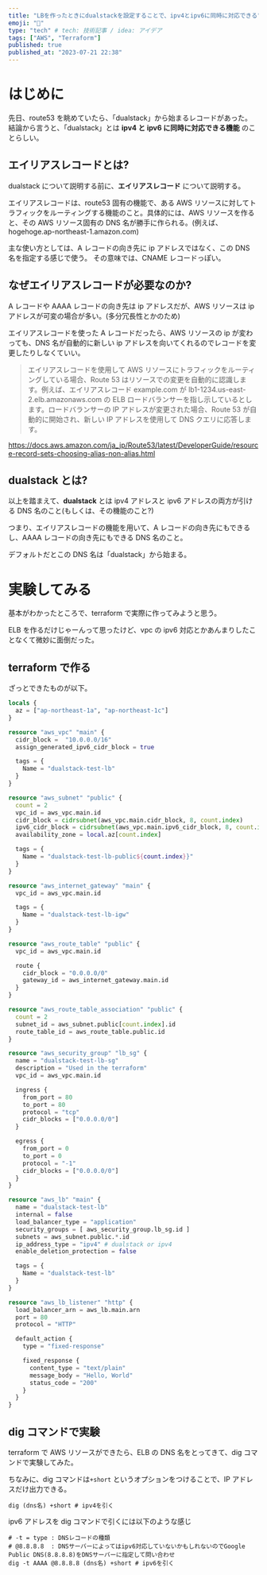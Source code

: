```yaml
---
title: "LBを作ったときにdualstackを設定することで、ipv4とipv6に同時に対応できる"
emoji: "📑"
type: "tech" # tech: 技術記事 / idea: アイデア
tags: ["AWS", "Terraform"]
published: true
published_at: "2023-07-21 22:38"
---
```


# はじめに

先日、route53 を眺めていたら、「dualstack」から始まるレコードがあった。
結論から言うと、「dualstack」とは **ipv4 と ipv6 に同時に対応できる機能** のことらしい。

## エイリアスレコードとは?

dualstack について説明する前に、**エイリアスレコード** について説明する。

エイリアスレコードは、route53 固有の機能で、ある AWS リソースに対してトラフィックをルーティングする機能のこと。具体的には、AWS リソースを作ると、その AWS リソース固有の DNS 名が勝手に作られる。(例えば、hogehoge.ap-northeast-1.amazon.com)

主な使い方としては、A レコードの向き先に ip アドレスではなく、この DNS 名を指定する感じで使う。
その意味では、CNAME レコードっぽい。

## なぜエイリアスレコードが必要なのか?

A レコードや AAAA レコードの向き先は ip アドレスだが、AWS リソースは ip アドレスが可変の場合が多い。(多分冗長性とかのため)

エイリアスレコードを使った A レコードだったら、AWS リソースの ip が変わっても、DNS 名が自動的に新しい ip アドレスを向いてくれるのでレコードを変更したりしなくていい。

> エイリアスレコードを使用して AWS リソースにトラフィックをルーティングしている場合、Route 53 はリソースでの変更を自動的に認識します。例えば、エイリアスレコード example.com が lb1-1234.us-east-2.elb.amazonaws.com の ELB ロードバランサーを指し示しているとします。ロードバランサーの IP アドレスが変更された場合、Route 53 が自動的に開始され、新しい IP アドレスを使用して DNS クエリに応答します。

https://docs.aws.amazon.com/ja_jp/Route53/latest/DeveloperGuide/resource-record-sets-choosing-alias-non-alias.html

## dualstack とは?

以上を踏まえて、**dualstack** とは ipv4 アドレスと ipv6 アドレスの両方が引ける DNS 名のこと(もしくは、その機能のこと?)

つまり、エイリアスレコードの機能を用いて、A レコードの向き先にもできるし、AAAA レコードの向き先にもできる DNS 名のこと。

デフォルトだとこの DNS 名は「dualstack」から始まる。

# 実験してみる

基本がわかったところで、terraform で実際に作ってみようと思う。

ELB を作るだけじゃーんって思ったけど、vpc の ipv6 対応とかあんまりしたことなくて微妙に面倒だった。

## terraform で作る

ざっとできたものが以下。

```hcl:alb/main.tf
locals {
  az = ["ap-northeast-1a", "ap-northeast-1c"]
}

resource "aws_vpc" "main" {
  cidr_block =  "10.0.0.0/16"
  assign_generated_ipv6_cidr_block = true

  tags = {
    Name = "dualstack-test-lb"
  }
}

resource "aws_subnet" "public" {
  count = 2
  vpc_id = aws_vpc.main.id
  cidr_block = cidrsubnet(aws_vpc.main.cidr_block, 8, count.index)
  ipv6_cidr_block = cidrsubnet(aws_vpc.main.ipv6_cidr_block, 8, count.index)
  availability_zone = local.az[count.index]

  tags = {
    Name = "dualstack-test-lb-public${count.index}}"
  }
}

resource "aws_internet_gateway" "main" {
  vpc_id = aws_vpc.main.id

  tags = {
    Name = "dualstack-test-lb-igw"
  }
}

resource "aws_route_table" "public" {
  vpc_id = aws_vpc.main.id

  route {
    cidr_block = "0.0.0.0/0"
    gateway_id = aws_internet_gateway.main.id
  }
}

resource "aws_route_table_association" "public" {
  count = 2
  subnet_id = aws_subnet.public[count.index].id
  route_table_id = aws_route_table.public.id
}

resource "aws_security_group" "lb_sg" {
  name = "dualstack-test-lb-sg"
  description = "Used in the terraform"
  vpc_id = aws_vpc.main.id

  ingress {
    from_port = 80
    to_port = 80
    protocol = "tcp"
    cidr_blocks = ["0.0.0.0/0"]
  }

  egress {
    from_port = 0
    to_port = 0
    protocol = "-1"
    cidr_blocks = ["0.0.0.0/0"]
  }
}

resource "aws_lb" "main" {
  name = "dualstack-test-lb"
  internal = false
  load_balancer_type = "application"
  security_groups = [ aws_security_group.lb_sg.id ]
  subnets = aws_subnet.public.*.id
  ip_address_type = "ipv4" # dualstack or ipv4
  enable_deletion_protection = false

  tags = {
    Name = "dualstack-test-lb"
  }
}

resource "aws_lb_listener" "http" {
  load_balancer_arn = aws_lb.main.arn
  port = 80
  protocol = "HTTP"

  default_action {
    type = "fixed-response"

    fixed_response {
      content_type = "text/plain"
      message_body = "Hello, World"
      status_code = "200"
    }
  }
}

```

## dig コマンドで実験

terraform で AWS リソースができたら、ELB の DNS 名をとってきて、dig コマンドで実験してみた。

ちなみに、dig コマンドは`+short` というオプションをつけることで、IP アドレスだけ出力できる。

```bash:Aレコード
dig (dns名) +short # ipv4を引く
```

ipv6 アドレスを dig コマンドで引くには以下のような感じ

```bash:AAAAレコード
# -t = type : DNSレコードの種類
# @8.8.8.8  : DNSサーバーによってはipv6対応していないかもしれないのでGoogle Public DNS(8.8.8.8)をDNSサーバーに指定して問い合わせ
dig -t AAAA @8.8.8.8 (dns名) +short # ipv6を引く
```
